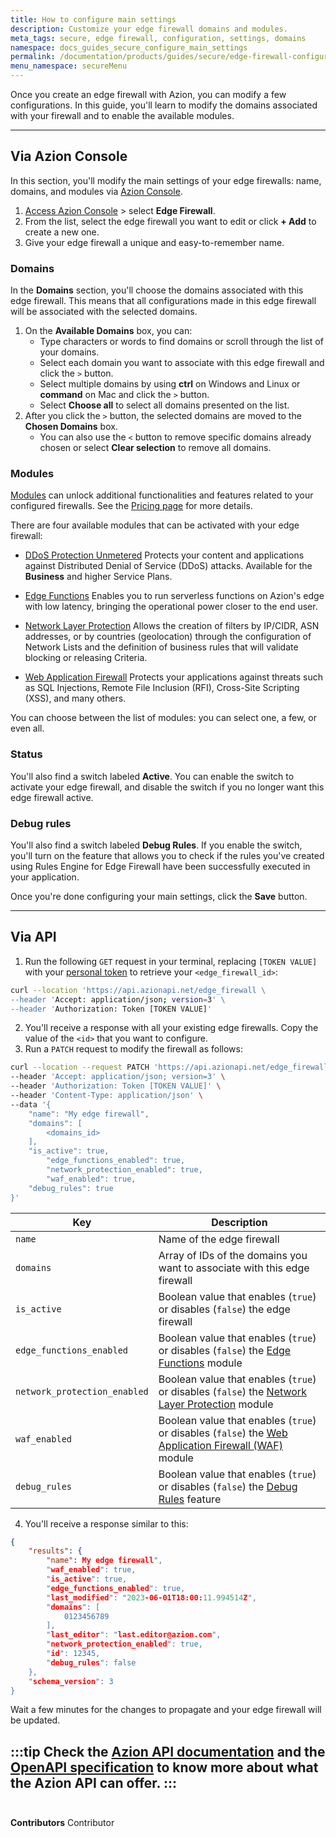 ```yaml
---
title: How to configure main settings
description: Customize your edge firewall domains and modules.
meta_tags: secure, edge firewall, configuration, settings, domains
namespace: docs_guides_secure_configure_main_settings
permalink: /documentation/products/guides/secure/edge-firewall-configure-main-settings/
menu_namespace: secureMenu
---
```



Once you create an edge firewall with Azion, you can modify a few configurations. In this guide, you'll learn to modify the domains associated with your firewall and to enable the available modules.

---

## Via Azion Console

In this section, you'll modify the main settings of your edge firewalls: name, domains, and modules via [Azion Console](https://console.azion.com).

1. [Access Azion Console](/en/documentation/products/guides/how-to-access-rtm/) > select **Edge Firewall**.
2. From the list, select the edge firewall you want to edit or click **+ Add** to create a new one.
3. Give your edge firewall a unique and easy-to-remember name.

### Domains

In the **Domains** section, you'll choose the domains associated with this edge firewall. This means that all configurations made in this edge firewall will be associated with the selected domains.

1. On the **Available Domains** box, you can:
    - Type characters or words to find domains or scroll through the list of your domains.
    - Select each domain you want to associate with this edge firewall and click the `>` button.
    - Select multiple domains by using **ctrl** on Windows and Linux or **command** on Mac and click the `>` button.
    - Select **Choose all** to select all domains presented on the list.
2. After you click the `>` button, the selected domains are moved to the **Chosen Domains** box.
    - You can also use the `<` button to remove specific domains already chosen or select **Clear selection** to remove all domains.

### Modules

[Modules](/en/documentation/products/secure/edge-firewall/#about-edge-firewall-modules) can unlock additional functionalities and features related to your configured firewalls. See the [Pricing page](/en/documentation/products/pricing/) for more details.

There are four available modules that can be activated with your edge firewall:

- <Tag severity="info" client:only="vue">[DDoS Protection Unmetered](/en/documentation/products/secure/edge-firewall/ddos-protection/)</Tag>
Protects your content and applications against Distributed Denial of Service (DDoS) attacks. Available for the **Business** and higher Service Plans.

- <Tag severity="info" client:only="vue">[Edge Functions](/en/documentation/products/secure/edge-firewall/edge-functions/)</Tag>
Enables you to run serverless functions on Azion's edge with low latency, bringing the operational power closer to the end user.

- <Tag severity="info" client:only="vue">[Network Layer Protection](/en/documentation/products/secure/edge-firewall/network-layer-protection/)</Tag>
Allows the creation of filters by IP/CIDR, ASN addresses, or by countries (geolocation) through the configuration of Network Lists and the definition of business rules that will validate blocking or releasing Criteria.

- <Tag severity="info" client:only="vue">[Web Application Firewall](/en/documentation/products/secure/edge-firewall/web-application-firewall/)</Tag>
Protects your applications against threats such as SQL Injections, Remote File Inclusion (RFI), Cross-Site Scripting (XSS), and many others.

You can choose between the list of modules: you can select one, a few, or even all.

### Status

You'll also find a switch labeled **Active**. You can enable the switch to activate your edge firewall, and disable the switch if you no longer want this edge firewall active.

### Debug rules

You'll also find a switch labeled **Debug Rules**. If you enable the switch, you'll turn on the feature that allows you to check if the rules you've created using Rules Engine for Edge Firewall have been successfully executed in your application.

<LinkButton link="/en/documentation/products/guides/debug-rules/" label="go to How to debug rules guide" outlined />

Once you're done configuring your main settings, click the **Save** button.

---

## Via API

1. Run the following `GET` request in your terminal, replacing `[TOKEN VALUE]` with your [personal token](/en/documentation/products/guides/personal-tokens/) to retrieve your `<edge_firewall_id>`:

```bash
curl --location 'https://api.azionapi.net/edge_firewall \
--header 'Accept: application/json; version=3' \
--header 'Authorization: Token [TOKEN VALUE]'
```

2. You'll receive a response with all your existing edge firewalls. Copy the value of the `<id>` that you want to configure.
3. Run a `PATCH` request to modify the firewall as follows:

```bash
curl --location --request PATCH 'https://api.azionapi.net/edge_firewall/<edge_firewall_id>' \
--header 'Accept: application/json; version=3' \
--header 'Authorization: Token [TOKEN VALUE]' \
--header 'Content-Type: application/json' \
--data '{
    "name": "My edge firewall",
    "domains": [
        <domains_id>
    ],
    "is_active": true,
        "edge_functions_enabled": true,
        "network_protection_enabled": true,
        "waf_enabled": true,
    "debug_rules": true
}'
```

| Key | Description |
| --- | --- |
| `name` | Name of the edge firewall |
| `domains` | Array of IDs of the domains you want to associate with this edge firewall |
| `is_active` | Boolean value that enables (`true`) or disables (`false`) the edge firewall |
| `edge_functions_enabled` | Boolean value that enables (`true`) or disables (`false`) the [Edge Functions](/en/documentation/products/secure/edge-firewall/edge-functions/) module |
| `network_protection_enabled` | Boolean value that enables (`true`) or disables (`false`) the [Network Layer Protection](/en/documentation/products/secure/edge-firewall/network-layer-protection/) module |
| `waf_enabled` | Boolean value that enables (`true`) or disables (`false`) the [Web Application Firewall (WAF)](/en/documentation/products/secure/edge-firewall/web-application-firewall/) module |
| `debug_rules` | Boolean value that enables (`true`) or disables (`false`) the [Debug Rules](/en/documentation/products/guides/debug-rules/) feature |

4. You'll receive a response similar to this:

```json
{
    "results": {
        "name": My edge firewall",
        "waf_enabled": true,
        "is_active": true,
        "edge_functions_enabled": true,
        "last_modified": "2023-06-01T18:00:11.994514Z",
        "domains": [
            0123456789
        ],
        "last_editor": "last.editor@azion.com",
        "network_protection_enabled": true,
        "id": 12345,
        "debug_rules": false
    },
    "schema_version": 3
}
```

Wait a few minutes for the changes to propagate and your edge firewall will be updated.

:::tip
Check the [Azion API documentation](https://api.azion.com/) and the [OpenAPI specification](https://github.com/aziontech/azionapi-openapi/) to know more about what the Azion API can offer.
:::
<br /><br />
---

**Contributors** <ContributorList>Contributor</ContributorList>
